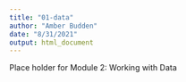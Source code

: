 ```yaml
---
title: "01-data"
author: "Amber Budden"
date: "8/31/2021"
output: html_document
---
```


Place holder for Module 2: Working with Data